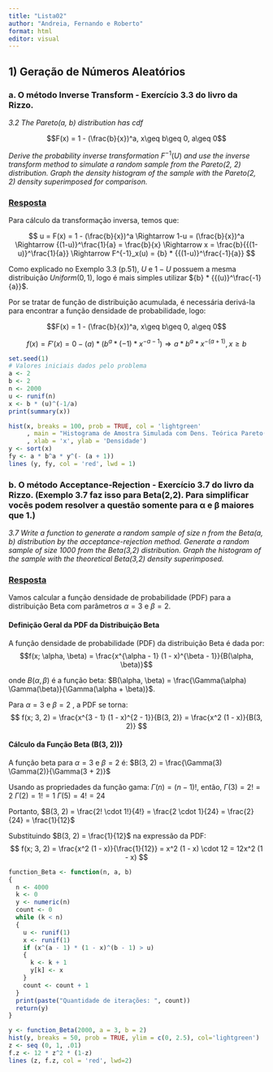 ```yaml
---
title: "Lista02"
author: "Andreia, Fernando e Roberto"
format: html
editor: visual
---
```


## 1)  Geração de Números Aleatórios

<!-- -->

### a.  O método Inverse Transform - Exercício 3.3 do livro da Rizzo.

*3.2 The Pareto(a, b) distribution has cdf*

$$F(x) = 1 - (\frac{b}{x})^a, x\geq b\geq 0, a\geq 0$$

*Derive the probability inverse transformation* $F^{-1}(U)$ *and use the inverse transform method to simulate a random sample from the Pareto(2, 2) distribution. Graph the density histogram of the sample with the Pareto(2, 2) density superimposed for comparison.*

### [Resposta]{.underline}

Para cálculo da transformação inversa, temos que:

$$
u = F(x) = 1 - (\frac{b}{x})^a \Rightarrow 1-u = (\frac{b}{x})^a \Rightarrow {(1-u)}^\frac{1}{a} = \frac{b}{x} \Rightarrow x = \frac{b}{{(1-u)}^\frac{1}{a}} \Rightarrow F^{-1}_x(u) = {b} * {{(1-u)}^\frac{-1}{a}}
$$

Como explicado no Exemplo 3.3 (p.51), $U$ e $1-U$ possuem a mesma distribuição $Uniform(0,1)$, logo é mais simples utilizar ${b} * {{(u)}^\frac{-1}{a}}$.

Por se tratar de função de distribuição acumulada, é necessária derivá-la para encontrar a função densidade de probabilidade, logo:

$$F(x) = 1 - (\frac{b}{x})^a, x\geq b\geq 0, a\geq 0$$

$$
f(x) = F'(x) = 0 - (a)*(b^a*(-1)*x^{-a-1}) \Rightarrow a*b^a*x^{-({a+1})}, x \geq b
$$

```r
set.seed(1)
# Valores iniciais dados pelo problema
a <- 2
b <- 2
n <- 2000
u <- runif(n)
x <- b * (u)^(-1/a)
print(summary(x))

hist(x, breaks = 100, prob = TRUE, col = 'lightgreen'
     , main = "Histograma de Amostra Simulada com Dens. Teórica Pareto(2, 2)"
     , xlab = 'x', ylab = 'Densidade')
y <- sort(x)
fy <- a * b^a * y^(- (a + 1))
lines (y, fy, col = 'red', lwd = 1)

```

### b\. O método Acceptance-Rejection - Exercício 3.7 do livro da Rizzo. (Exemplo 3.7 faz isso para Beta(2,2). Para simplificar vocês podem resolver a questão somente para α e β maiores que 1.)

*3.7 Write a function to generate a random sample of size n from the Beta(a, b) distribution by the acceptance-rejection method. Generate a random sample of size 1000 from the Beta(3,2) distribution. Graph the histogram of the sample with the theoretical Beta(3,2) density superimposed.*

### [Resposta]{.underline}

Vamos calcular a função densidade de probabilidade (PDF) para a distribuição Beta com parâmetros $\alpha = 3$ e $\beta = 2.$

#### Definição Geral da PDF da Distribuição Beta

A função densidade de probabilidade (PDF) da distribuição Beta é dada por: $$f(x; \alpha, \beta) = \frac{x^{\alpha - 1} (1 - x)^{\beta - 1}}{B(\alpha, \beta)}$$

onde $B(\alpha, \beta)$ é a função beta: $B(\alpha, \beta) = \frac{\Gamma(\alpha) \Gamma(\beta)}{\Gamma(\alpha + \beta)}$.

Para $\alpha = 3$ e $\beta = 2$ , a PDF se torna: $$ f(x; 3, 2) = \frac{x^{3 - 1} (1 - x)^{2 - 1}}{B(3, 2)} = \frac{x^2 (1 - x)}{B(3, 2)} $$

#### Cálculo da Função Beta (B(3, 2))}

A função beta para $\alpha = 3$ e $\beta = 2$ é: $B(3, 2) = \frac{\Gamma(3) \Gamma(2)}{\Gamma(3 + 2)}$


Usando as propriedades da função gama:
$\Gamma(n) = (n - 1)!$, então,
$\Gamma(3) = 2! = 2$
$\Gamma(2) = 1! = 1$
$\Gamma(5) = 4! = 24$

Portanto,
$B(3, 2) = \frac{2! \cdot 1!}{4!} = \frac{2 \cdot 1}{24} = \frac{2}{24} = \frac{1}{12}$

Substituindo $B(3, 2) = \frac{1}{12}$ na expressão da PDF:
$$
f(x; 3, 2) = \frac{x^2 (1 - x)}{\frac{1}{12}} = x^2 (1 - x) \cdot 12 = 12x^2 (1 - x)
$$

```r
function_Beta <- function(n, a, b) 
{ 
  n <- 4000
  k <- 0
  y <- numeric(n) 
  count <- 0
  while (k < n) 
  {
    u <- runif(1)
    x <- runif(1)
    if (x^(a - 1) * (1 - x)^(b - 1) > u) 
    {
      k <- k + 1
      y[k] <- x
    }
    count <- count + 1
  }
  print(paste("Quantidade de iterações: ", count))
  return(y)
}

y <- function_Beta(2000, a = 3, b = 2)
hist(y, breaks = 50, prob = TRUE, ylim = c(0, 2.5), col='lightgreen')
z <- seq (0, 1, .01)
f.z <- 12 * z^2 * (1-z)
lines (z, f.z, col = 'red', lwd=2)
```
